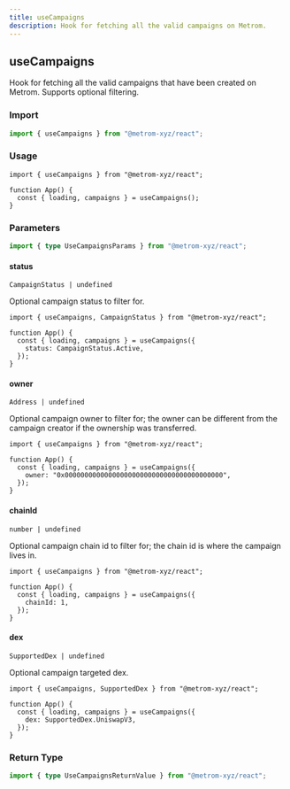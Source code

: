 ```yaml
---
title: useCampaigns
description: Hook for fetching all the valid campaigns on Metrom.
---
```


## useCampaigns

Hook for fetching all the valid campaigns that have been created on Metrom.
Supports optional filtering.

### Import

```ts
import { useCampaigns } from "@metrom-xyz/react";
```

### Usage

```tsx
import { useCampaigns } from "@metrom-xyz/react";

function App() {
  const { loading, campaigns } = useCampaigns();
}
```

### Parameters

```ts
import { type UseCampaignsParams } from "@metrom-xyz/react";
```

#### status

`CampaignStatus | undefined`

Optional campaign status to filter for.

```tsx
import { useCampaigns, CampaignStatus } from "@metrom-xyz/react";

function App() {
  const { loading, campaigns } = useCampaigns({
    status: CampaignStatus.Active,
  });
}
```

#### owner

`Address | undefined`

Optional campaign owner to filter for; the owner can be different from the
campaign creator if the ownership was transferred.

```tsx
import { useCampaigns } from "@metrom-xyz/react";

function App() {
  const { loading, campaigns } = useCampaigns({
    owner: "0x0000000000000000000000000000000000000000",
  });
}
```

#### chainId

`number | undefined`

Optional campaign chain id to filter for; the chain id is where the campaign
lives in.

```tsx
import { useCampaigns } from "@metrom-xyz/react";

function App() {
  const { loading, campaigns } = useCampaigns({
    chainId: 1,
  });
}
```

#### dex

`SupportedDex | undefined`

Optional campaign targeted dex.

```tsx
import { useCampaigns, SupportedDex } from "@metrom-xyz/react";

function App() {
  const { loading, campaigns } = useCampaigns({
    dex: SupportedDex.UniswapV3,
  });
}
```

### Return Type

```ts
import { type UseCampaignsReturnValue } from "@metrom-xyz/react";
```

